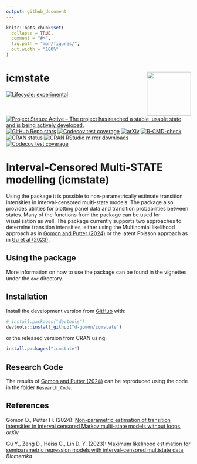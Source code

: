 ```yaml
---
output: github_document
---
```


<!-- README.md is generated from README.Rmd. Please edit that file -->

```r
knitr::opts_chunk$set(
  collapse = TRUE,
  comment = "#>",
  fig.path = "man/figures/",
  out.width = "100%"
)
```

# icmstate <img src="man/figures/icmstate_logo_final.png" align="right" width="120" />

<!-- <img src="man/figures/success_hex.png" align="right" width="120" /> -->

<!-- badges: start -->
[![Lifecycle: experimental](https://img.shields.io/badge/lifecycle-experimental-orange)](https://lifecycle.r-lib.org/articles/stages.html)
[![Project Status: Active – The project has reached a stable, usable state and is being actively developed.](https://www.repostatus.org/badges/latest/concept.svg)](https://www.repostatus.org/#concept)
[![GitHub Repo stars](https://img.shields.io/github/stars/d-gomon/icmstate?style=social)](https://github.com/d-gomon/icmstate)
[![Codecov test coverage](https://codecov.io/gh/d-gomon/icmstate/graph/badge.svg)](https://app.codecov.io/gh/d-gomon/icmstate)
[![arXiv](https://img.shields.io/badge/stat.AP-arXiv%3A2409.07176-B31B1B)](https://doi.org/10.48550/arXiv.2409.07176) 
[![R-CMD-check](https://github.com/d-gomon/icmstate/actions/workflows/R-CMD-check.yaml/badge.svg)](https://github.com/d-gomon/icmstate/actions/workflows/R-CMD-check.yaml)
[![CRAN status](https://www.r-pkg.org/badges/version/icmstate)](https://CRAN.R-project.org/package=icmstate)
[![CRAN RStudio mirror downloads](https://cranlogs.r-pkg.org/badges/icmstate)](https://cran.r-project.org/package=icmstate)
[![Codecov test coverage](https://codecov.io/gh/d-gomon/success/branch/main/graph/badge.svg)](https://codecov.io/gh/d-gomon/success?branch=main)
<!-- [![Biostatistics](https://img.shields.io/badge/Biostatistics-kxac041-%23003365)](https://doi.org/10.1093/biostatistics/kxac041) -->
<!-- badges: end -->



# Interval-Censored Multi-STATE modelling (icmstate)

Using the \pkg{icmstate} package it is possible to non-parametrically estimate transition intensities in interval-censored multi-state models. The package also provides utilities for plotting panel data and transition probabilities between states. Many of the functions from the \pkg{mstate} package can be used for visualisation as well. The package currently supports two approaches to determine transition intensities, either using the Multinomial likelihood approach as in [Gomon and Putter (2024)](https://doi.org/10.48550/arXiv.2409.07176) or the latent Poisson approach as in [Gu et al (2023)](https://doi.org/10.1093/biomet/asad073).


## Using the package

More information on how to use the package can be found in the vignettes under the `doc` directory.



## Installation

Install the development version from [GitHub](https://github.com/) with:

``` r
# install.packages("devtools")
devtools::install_github("d-gomon/icmstate")
```

or the released version from CRAN using:
``` r
install.packages("icmstate")
```


## Research Code

The results of [Gomon and Putter (2024)](https://doi.org/10.48550/arXiv.2409.07176) can be reproduced using the code in the folder `Research_Code`.


## References

Gomon D., Putter H. (2024): [Non-parametric estimation of transition intensities in interval censored Markov multi-state models without loops](https://doi.org/10.48550/arXiv.2409.07176), *arXiv*

Gu Y., Zeng D., Heiss G., Lin D. Y. (2023): [Maximum likelihood estimation for semiparametric regression models with interval-censored multistate data](https://doi.org/10.1093/biomet/asad073), *Biometrika*







